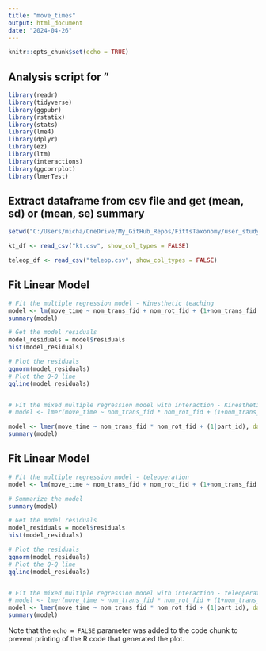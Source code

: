 ```yaml
---
title: "move_times"
output: html_document
date: "2024-04-26"
---
```


```r
knitr::opts_chunk$set(echo = TRUE)
```

## Analysis script for "

```r
library(readr)
library(tidyverse)
library(ggpubr)
library(rstatix)
library(stats)
library(lme4)
library(dplyr)
library(ez)
library(ltm)
library(interactions)
library(ggcorrplot)
library(lmerTest)
```


## Extract dataframe from csv file and get (mean, sd) or (mean, se) summary

```r

setwd("C:/Users/micha/OneDrive/My_GitHub_Repos/FittsTaxonomy/user_study_results/fitts_headers/")

kt_df <- read_csv("kt.csv", show_col_types = FALSE)

teleop_df <- read_csv("teleop.csv", show_col_types = FALSE)


```

## Fit Linear Model

```r

# Fit the multiple regression model - Kinesthetic teaching
model <- lm(move_time ~ nom_trans_fid + nom_rot_fid + (1+nom_trans_fid|part_id) + (1+nom_rot_fid|part_id) + (1|part_id), data = kt_df)
summary(model)

# Get the model residuals
model_residuals = model$residuals
hist(model_residuals)

# Plot the residuals
qqnorm(model_residuals)
# Plot the Q-Q line
qqline(model_residuals)


# Fit the mixed multiple regression model with interaction - Kinesthetic teaching
# model <- lmer(move_time ~ nom_trans_fid * nom_rot_fid + (1+nom_trans_fid|part_id) + (1+nom_rot_fid|part_id) + (1|part_id), data = kt_df)

model <- lmer(move_time ~ nom_trans_fid * nom_rot_fid + (1|part_id), data = kt_df)
summary(model)


```



## Fit Linear Model

```r

# Fit the multiple regression model - teleoperation
model <- lm(move_time ~ nom_trans_fid + nom_rot_fid + (1+nom_trans_fid|part_id) + (1+nom_rot_fid|part_id) + (1|part_id), data = teleop_df)

# Summarize the model
summary(model)

# Get the model residuals
model_residuals = model$residuals
hist(model_residuals)

# Plot the residuals
qqnorm(model_residuals)
# Plot the Q-Q line
qqline(model_residuals)


# Fit the mixed multiple regression model with interaction - teleoperation
# model <- lmer(move_time ~ nom_trans_fid * nom_rot_fid + (1+nom_trans_fid|part_id) + (1+nom_rot_fid|part_id) + (1|part_id), data = teleop_df)
model <- lmer(move_time ~ nom_trans_fid * nom_rot_fid + (1|part_id), data = teleop_df)
summary(model)


```


Note that the `echo = FALSE` parameter was added to the code chunk to prevent printing of the R code that generated the plot.
